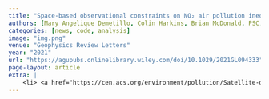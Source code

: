 ```yaml
---
title: "Space-based observational constraints on NO₂ air pollution inequality from diesel traffic in major U.S. cities"
authors: [Mary Angelique Demetillo, Colin Harkins, Brian McDonald, PSC, Kang Sun, Sally Pusede]
categories: [news, code, analysis]
image: "img.png"
venue: "Geophysics Review Letters"
year: "2021"
url: "https://agupubs.onlinelibrary.wiley.com/doi/10.1029/2021GL094333"
page-layout: article
extra: |
    <li> <a href="https://cen.acs.org/environment/pollution/Satellite-data-reveal-diesel-trucking/99/i32"> Writeup </a> in <i>Chemical and Engineering News</i></li>
---
```

